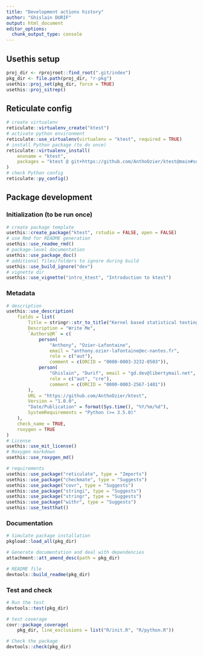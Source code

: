 ```yaml
---
title: "Development actions history"
author: "Ghislain DURIF"
output: html_document
editor_options: 
  chunk_output_type: console
---
```


## Usethis setup

```r
proj_dir <- rprojroot::find_root(".git/index")
pkg_dir <- file.path(proj_dir, "r-pkg")
usethis::proj_set(pkg_dir, force = TRUE)
usethis::proj_sitrep()
```

## Reticulate config

```r
# create virtualenv
reticulate::virtualenv_create("ktest")
# activate python environment
reticulate::use_virtualenv(virtualenv = "ktest", required = TRUE)
# install Python package (to do once)
reticulate::virtualenv_install(
    envname = "ktest",
    packages = "ktest @ git+https://github.com/AnthoOzier/ktest@main#subdirectory=python"
)
# check Python config
reticulate::py_config()
```

## Package development

### Initialization (to be run once)

```r
# create package template
usethis::create_package("ktest", rstudio = FALSE, open = FALSE)
# use Rmd for README generation
usethis::use_readme_rmd()
# package-level documentation
usethis::use_package_doc()
# additional files/folders to ignore during build
usethis::use_build_ignore("dev")
# vignette dir
usethis::use_vignette("intro_ktest", "Introduction to ktest")
```

### Metadata

```r
# description
usethis::use_description(
    fields = list(
        Title = stringr::str_to_title("Kernel based statistical testing"),
        Description = "Write Me",
        `Authors@R` = c(
            person(
                "Anthony", "Ozier-Lafontaine", 
                email = "anthony.ozier-lafontaine@ec-nantes.fr", 
                role = c("aut"), 
                comment = c(ORCID = "0000-0003-3232-0503")),
            person(
                "Ghislain", "Durif", email = "gd.dev@libertymail.net", 
                role = c("aut", "cre"), 
                comment = c(ORCID = "0000-0003-2567-1401"))
        ),
        URL = "https://github.com/AnthoOzier/ktest",
        Version = "1.0.0",
        "Date/Publication" = format(Sys.time(), "%Y/%m/%d"),
        SystemRequirements = "Python (>= 3.5.0)"
    ),
    check_name = TRUE, 
    roxygen = TRUE
)
# License
usethis::use_mit_license()
# Roxygen markdown
usethis::use_roxygen_md()
```

```r
# requirements
usethis::use_package("reticulate", type = "Imports")
usethis::use_package("checkmate", type = "Suggests")
usethis::use_package("covr", type = "Suggests")
usethis::use_package("stringi", type = "Suggests")
usethis::use_package("stringr", type = "Suggests")
usethis::use_package("withr", type = "Suggests")
usethis::use_testthat()
```

### Documentation

```r
# Simulate package installation
pkgload::load_all(pkg_dir)

# Generate documentation and deal with dependencies
attachment::att_amend_desc(path = pkg_dir)

# README file
devtools::build_readme(pkg_dir)
```

### Test and check

```r
# Run the test
devtools::test(pkg_dir)

# test coverage
covr::package_coverage(
    pkg_dir, line_exclusions = list("R/init.R", "R/python.R"))

# Check the package
devtools::check(pkg_dir)
```
